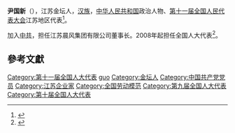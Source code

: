 '''尹国新'''（{{bd|1964年||}}），江苏金坛人，[[汉族|汉族]]，[[中华人民共和国|中华人民共和国]]政治人物、[[第十一届全国人民代表大会|第十一届全国人民代表大会]]江苏地区代表<ref>{{cite web|author=新华网|title=第十一届全国人大代表|url=http://news.xinhuanet.com/ziliao/2008-03/03/content_7708230.htm?node=36628|publisher=新华网|accessdate=2014-01-07|archive-date=2014-01-10|archive-url=https://web.archive.org/web/20140110211415/http://news.xinhuanet.com/ziliao/2008-03/03/content_7708230.htm?node=36628|dead-url=no}}</ref>。

加入[[中共|中共]]，担任江苏晨风集团有限公司董事长。2008年起担任全国人大代表<ref>{{cite news|title=全国人大代表信息-尹国新|url= http://210.82.31.1:8084/delegate/viewDelegate.action?dbid=110714|accessdate=2013-04-05|newspaper=全国人大网|archive-url=https://web.archive.org/web/20140318104214/http://www.npc.gov.cn/delegate/viewDelegate.action?dbid=110714|archive-date=2014-03-18|dead-url=yes}}</ref>。

==參考文獻==
{{reflist}}

{{DEFAULTSORT:yin guoxin}}
[[Category:第十一届全国人大代表|Category:第十一届全国人大代表]]
[[Category:尹姓|guo]]
[[Category:金坛人|Category:金坛人]]
[[Category:中国共产党党员|Category:中国共产党党员]]
[[Category:江苏企业家|Category:江苏企业家]]
[[Category:全国劳动模范|Category:全国劳动模范]]
[[Category:第九届全国人大代表|Category:第九届全国人大代表]]
[[Category:第十届全国人大代表|Category:第十届全国人大代表]]
{{china-bio-stub}}